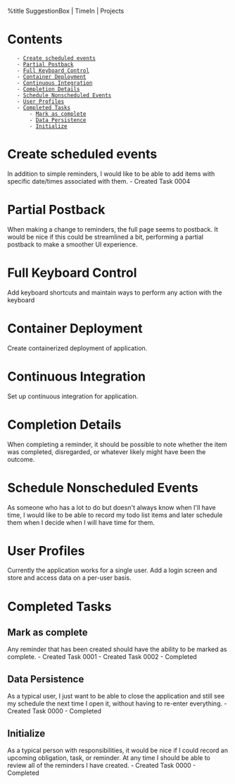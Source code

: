 %title SuggestionBox | TimeIn | Projects

= Contents =
    - [[#Create scheduled events|Create scheduled events]]
    - [[#Partial Postback|Partial Postback]]
    - [[#Full Keyboard Control|Full Keyboard Control]]
    - [[#Container Deployment|Container Deployment]]
    - [[#Continuous Integration|Continuous Integration]]
    - [[#Completion Details|Completion Details]]
    - [[#Schedule Nonscheduled Events|Schedule Nonscheduled Events]]
    - [[#User Profiles|User Profiles]]
    - [[#Completed Tasks|Completed Tasks]]
        - [[#Completed Tasks#Mark as complete|Mark as complete]]
        - [[#Completed Tasks#Data Persistence|Data Persistence]]
        - [[#Completed Tasks#Initialize|Initialize]]


= Create scheduled events =
In addition to simple reminders, I would like to be able to add items with
specific date/times associated with them.
- Created Task 0004
= Partial Postback =
When making a change to reminders, the full page seems to postback. It would be
nice if this could be streamlined a bit, performing a partial postback to make
a smoother UI experience.
= Full Keyboard Control =
Add keyboard shortcuts and maintain ways to perform any action with the keyboard
= Container Deployment =
Create containerized deployment of application.
= Continuous Integration =
Set up continuous integration for application.
= Completion Details =
When completing a reminder, it should be possible to note whether the item
was completed, disregarded, or whatever likely might have been the outcome.
= Schedule Nonscheduled Events =
As someone who has a lot to do but doesn't always know when I'll have time, I
would like to be able to record my todo list items and later schedule them when
I decide when I will have time for them.
= User Profiles =
Currently the application works for a single user. Add a login screen and store
and access data on a per-user basis.

= Completed Tasks =
== Mark as complete ==
Any reminder that has been created should have the ability to be marked as
complete.
- Created Task 0001
- Created Task 0002
- Completed
== Data Persistence ==
As a typical user, I just want to be able to close the application and still
see my schedule the next time I open it, without having to re-enter everything.
- Created Task 0000
- Completed
== Initialize ==
As a typical person with responsibilities, it would be nice if I could record
an upcoming obligation, task, or reminder. At any time I should be able to
review all of the reminders I have created.
- Created Task 0000
- Completed

